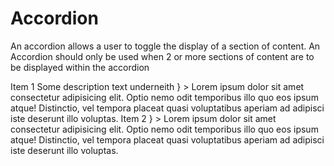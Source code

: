 
<Meta title="Components/Accordion" component={Accordion} />

# Accordion

An accordion allows a user to toggle the display of a section of content. An Accordion should only be used when 2 or more sections of content are to be displayed within the accordion

<Preview>
    <Story name="Default">
        <ThemeProvider>
            <Accordion>
                <AccordionItem
                    header={
                        <React.Fragment>
                            <Text mt={0} mb={0} as="h2">
                                Item 1
                            </Text>
                            <Text as="p" mt={0} mb={0}>
                                Some description text underneith
                            </Text>
                        </React.Fragment>
                    }
                >
                    <Text as="p" mt={0} mb={0}>
                        Lorem ipsum dolor sit amet consectetur adipisicing elit.
                        Optio nemo odit temporibus illo quo eos ipsum atque!
                        Distinctio, vel tempora placeat quasi voluptatibus
                        aperiam ad adipisci iste deserunt illo voluptas.
                    </Text>
                </AccordionItem>
                <AccordionItem
                    header={
                        <Text mt={0} mb={0} as="h2">
                            Item 2
                        </Text>
                    }
                >
                    <Text as="p" mb={0}>
                        Lorem ipsum dolor sit amet consectetur adipisicing elit.
                        Optio nemo odit temporibus illo quo eos ipsum atque!
                        Distinctio, vel tempora placeat quasi voluptatibus
                        aperiam ad adipisci iste deserunt illo voluptas.
                    </Text>
                </AccordionItem>
            </Accordion>
        </ThemeProvider>
    </Story>
</Preview>
